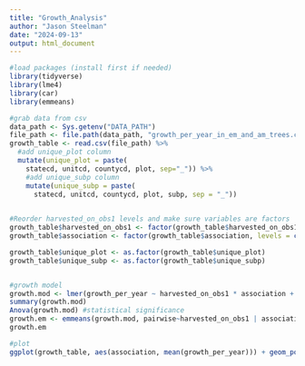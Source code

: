 ```yaml
---
title: "Growth_Analysis"
author: "Jason Steelman"
date: "2024-09-13"
output: html_document
---
```


```r
#load packages (install first if needed)
library(tidyverse)
library(lme4)
library(car)
library(emmeans)

#grab data from csv
data_path <- Sys.getenv("DATA_PATH")
file_path <- file.path(data_path, "growth_per_year_in_em_and_am_trees.csv")
growth_table <- read.csv(file_path) %>% 
  #add unique_plot column
  mutate(unique_plot = paste(
    statecd, unitcd, countycd, plot, sep="_")) %>%
    #add unique_subp column
    mutate(unique_subp = paste(
      statecd, unitcd, countycd, plot, subp, sep = "_"))

  
#Reorder harvested_on_obs1 levels and make sure variables are factors
growth_table$harvested_on_obs1 <- factor(growth_table$harvested_on_obs1, levels = c("false", "true"))
growth_table$association <- factor(growth_table$association, levels = c("EM", "AM"))

growth_table$unique_plot <- as.factor(growth_table$unique_plot)
growth_table$unique_subp <- as.factor(growth_table$unique_subp)


#growth model
growth.mod <- lmer(growth_per_year ~ harvested_on_obs1 * association + (1|unique_plot/unique_subp), growth_table)
summary(growth.mod)
Anova(growth.mod) #statistical significance
growth.em <- emmeans(growth.mod, pairwise~harvested_on_obs1 | association)#contrasts
growth.em

#plot
ggplot(growth_table, aes(association, mean(growth_per_year))) + geom_point() + facet_wrap(growth_table$harvested_on_obs1)
```